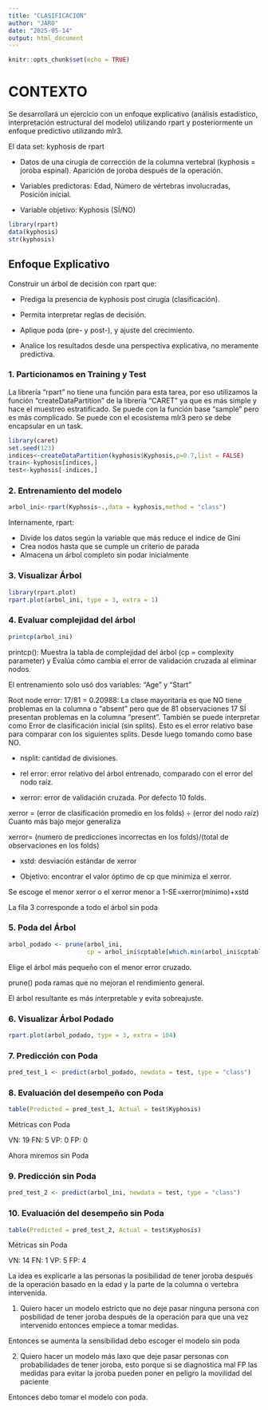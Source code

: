 ```yaml
---
title: "CLASIFICACION"
author: "JARO"
date: "2025-05-14"
output: html_document
---
```


```r
knitr::opts_chunk$set(echo = TRUE)
```

# CONTEXTO

Se desarrollará un ejercicio con un enfoque explicativo (análisis estadístico, interpretación estructural del modelo) utilizando rpart y posteriormente un enfoque predictivo utilizando mlr3.


El data set: kyphosis de rpart

- Datos de una cirugía de corrección de la columna vertebral (kyphosis = joroba     espinal). Aparición de joroba después de la operación.

- Variables predictoras: Edad, Número de vértebras involucradas, Posición inicial.

- Variable objetivo: Kyphosis (SÍ/NO)


```r
library(rpart)
data(kyphosis)
str(kyphosis)
```


## Enfoque Explicativo

Construir un árbol de decisión con rpart que:

- Prediga la presencia de kyphosis post cirugía (clasificación).

- Permita interpretar reglas de decisión.

- Aplique poda (pre- y post-), y ajuste del crecimiento.

- Analice los resultados desde una perspectiva explicativa, no meramente         predictiva.


### 1. Particionamos en Training y Test

La librería "rpart" no tiene una función para esta tarea, por eso utilizamos la función "createDataPartition" de la librería "CARET" ya que es más simple y hace el muestreo estratificado. Se puede con la función base "sample" pero es más complicado. Se puede con el ecosistema mlr3 pero se debe encapsular en un task.

```r
library(caret)
set.seed(123)
indices<-createDataPartition(kyphosis$Kyphosis,p=0.7,list = FALSE)
train<-kyphosis[indices,]
test<-kyphosis[-indices,]
```

### 2. Entrenamiento del modelo

```r
arbol_ini<-rpart(Kyphosis~.,data = kyphosis,method = "class")
```

Internamente, rpart:

- Divide los datos según la variable que más reduce el índice de Gini
- Crea nodos hasta que se cumple un criterio de parada
- Almacena un árbol completo sin podar inicialmente

### 3. Visualizar Árbol

```r
library(rpart.plot)
rpart.plot(arbol_ini, type = 3, extra = 1)
```

### 4. Evaluar complejidad del árbol


```r
printcp(arbol_ini)
```

printcp(): Muestra la tabla de complejidad del árbol (cp = complexity parameter) y Evalúa cómo cambia el error de validación cruzada al eliminar nodos.

El entrenamiento solo usó dos variables: "Age" y "Start"

Root node error: 17/81 = 0.20988: La clase mayoritaria es que NO tiene problemas en la columna o "absent" pero que de 81 observaciones 17 SÍ presentan problemas en la columna "present". También se puede interpretar como Error de clasificación inicial (sin splits). Esto es el error relativo base para comparar con los siguientes splits. Desde luego tomando como base NO.



- nsplit: cantidad de divisiones.

- rel error: error relativo del árbol entrenado, comparado con el error del      nodo raíz.

- xerror: error de validación cruzada. Por defecto 10 folds.

xerror = (error de clasificación promedio en los folds) ÷ (error del nodo raíz)
Cuanto más bajo mejor generaliza

xerror= (numero de predicciones incorrectas en los folds)/(total de observaciones en los folds)

- xstd: desviación estándar de xerror

- Objetivo: encontrar el valor óptimo de cp que minimiza el xerror.


Se escoge el menor xerror o el xerror menor a 1-SE=xerror(mínimo)+xstd

La fila 3 corresponde a todo el árbol sin poda








### 5. Poda del Árbol

```r
arbol_podado <- prune(arbol_ini,
                      cp = arbol_ini$cptable[which.min(arbol_ini$cptable[, "xerror"]), "CP"])
```

Elige el árbol más pequeño con el menor error cruzado.

prune() poda ramas que no mejoran el rendimiento general.

El árbol resultante es más interpretable y evita sobreajuste.


### 6. Visualizar Árbol Podado

```r
rpart.plot(arbol_podado, type = 3, extra = 104)
```

### 7. Predicción con Poda

```r
pred_test_1 <- predict(arbol_podado, newdata = test, type = "class")
```


### 8. Evaluación del desempeño con Poda

```r
table(Predicted = pred_test_1, Actual = test$Kyphosis)
```
Métricas con Poda

VN: 19
FN:  5
VP:  0
FP:  0

Ahora miremos sin Poda

### 9. Predicción sin Poda

```r
pred_test_2 <- predict(arbol_ini, newdata = test, type = "class")
```


### 10. Evaluación del desempeño sin Poda

```r
table(Predicted = pred_test_2, Actual = test$Kyphosis)
```
Métricas sin Poda

VN: 14
FN:  1
VP:  5
FP:  4

La idea es explicarle a las personas la posibilidad de tener joroba después de la operación basado en la edad y la parte de la columna o vertebra intervenida.

1. Quiero hacer un modelo estricto que no deje pasar ninguna persona con posbilidad de tener joroba después de la operación para que una vez intervenido entonces empiece a tomar medidas.

Entonces se aumenta la sensibilidad debo escoger el modelo sin poda

2. Quiero hacer un modelo más laxo que deje pasar personas con probabilidades de tener joroba, esto porque si se diagnostica mal FP las medidas para evitar la joroba pueden poner en peligro la movilidad del paciente

Entonces debo tomar el modelo con poda.







